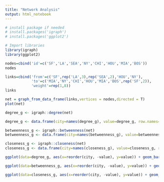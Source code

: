 ---
title: "Network Analysis"
output: html_notebook
---

```{r}
# install package if needed 
# install.packages('igraph')
# install.packages('ggplot2')
```

```{r}
# Import libraries
library(igraph)
library(ggplot2)

```

```{r}

nodes=cbind('id'=c('SF','LA','SEA','NY','CHI','HOU','MIA','BOS'))
nodes

links=cbind('from'=c('SF',rep('LA',3),rep('SEA',2),'HOU','NY'),
            'to'=c('MIA','NY','CHI','HOU','MIA','BOS',rep('SF',2)),
            'weight'=rep(1,8))
links

net = graph_from_data_frame(links,vertices = nodes,directed = T)
plot(net)


```

```{r}
degree_g <- igraph::degree(net)

degree_g <- data.frame(city=names(degree_g), value=degree_g, row.names=NULL)

betweenness_g <- igraph::betweenness(net)
betweenness_g <- data.frame(city=names(betweenness_g), value=betweenness_g, row.names=NULL)

closeness_g <- igraph::closeness(net)
closeness_g <- data.frame(city=names(closeness_g), value=closeness_g, row.names=NULL)

ggplot(data=degree_g, aes(x=reorder(city, -value), y=value)) + geom_bar(stat="identity") + xlab('City') + ylab('Degree Centrality')

ggplot(data=betweenness_g, aes(x=reorder(city, -value), y=value)) + geom_bar(stat="identity") + xlab('City') + ylab('Betweenness Centrality') 

ggplot(data=closeness_g, aes(x=reorder(city, -value), y=value)) + geom_bar(stat="identity") + xlab('City') + ylab('Closeness Centrality') 


```

